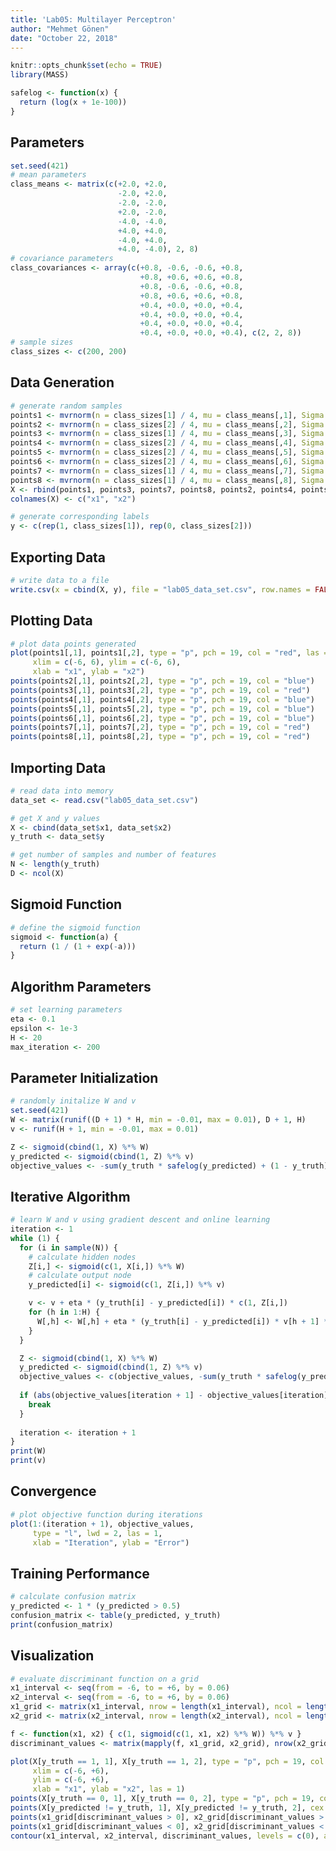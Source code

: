 ```yaml
---
title: 'Lab05: Multilayer Perceptron'
author: "Mehmet Gönen"
date: "October 22, 2018"
---
```


```r
knitr::opts_chunk$set(echo = TRUE)
library(MASS)

safelog <- function(x) {
  return (log(x + 1e-100))
}
```

## Parameters
```r
set.seed(421)
# mean parameters
class_means <- matrix(c(+2.0, +2.0,
                        -2.0, +2.0,
                        -2.0, -2.0,
                        +2.0, -2.0,
                        -4.0, -4.0,
                        +4.0, +4.0,
                        -4.0, +4.0,
                        +4.0, -4.0), 2, 8)
# covariance parameters
class_covariances <- array(c(+0.8, -0.6, -0.6, +0.8,
                             +0.8, +0.6, +0.6, +0.8,
                             +0.8, -0.6, -0.6, +0.8,
                             +0.8, +0.6, +0.6, +0.8,
                             +0.4, +0.0, +0.0, +0.4,
                             +0.4, +0.0, +0.0, +0.4,
                             +0.4, +0.0, +0.0, +0.4,
                             +0.4, +0.0, +0.0, +0.4), c(2, 2, 8))
# sample sizes
class_sizes <- c(200, 200)
```

## Data Generation
```r
# generate random samples
points1 <- mvrnorm(n = class_sizes[1] / 4, mu = class_means[,1], Sigma = class_covariances[,,1])
points2 <- mvrnorm(n = class_sizes[2] / 4, mu = class_means[,2], Sigma = class_covariances[,,2])
points3 <- mvrnorm(n = class_sizes[1] / 4, mu = class_means[,3], Sigma = class_covariances[,,3])
points4 <- mvrnorm(n = class_sizes[2] / 4, mu = class_means[,4], Sigma = class_covariances[,,4])
points5 <- mvrnorm(n = class_sizes[2] / 4, mu = class_means[,5], Sigma = class_covariances[,,5])
points6 <- mvrnorm(n = class_sizes[2] / 4, mu = class_means[,6], Sigma = class_covariances[,,6])
points7 <- mvrnorm(n = class_sizes[1] / 4, mu = class_means[,7], Sigma = class_covariances[,,7])
points8 <- mvrnorm(n = class_sizes[1] / 4, mu = class_means[,8], Sigma = class_covariances[,,8])
X <- rbind(points1, points3, points7, points8, points2, points4, points5, points6)
colnames(X) <- c("x1", "x2")

# generate corresponding labels
y <- c(rep(1, class_sizes[1]), rep(0, class_sizes[2]))
```

## Exporting Data
```r
# write data to a file
write.csv(x = cbind(X, y), file = "lab05_data_set.csv", row.names = FALSE)
```

## Plotting Data
```r
# plot data points generated
plot(points1[,1], points1[,2], type = "p", pch = 19, col = "red", las = 1,
     xlim = c(-6, 6), ylim = c(-6, 6),
     xlab = "x1", ylab = "x2")
points(points2[,1], points2[,2], type = "p", pch = 19, col = "blue")
points(points3[,1], points3[,2], type = "p", pch = 19, col = "red")
points(points4[,1], points4[,2], type = "p", pch = 19, col = "blue")
points(points5[,1], points5[,2], type = "p", pch = 19, col = "blue")
points(points6[,1], points6[,2], type = "p", pch = 19, col = "blue")
points(points7[,1], points7[,2], type = "p", pch = 19, col = "red")
points(points8[,1], points8[,2], type = "p", pch = 19, col = "red")
```

## Importing Data
```r
# read data into memory
data_set <- read.csv("lab05_data_set.csv")

# get X and y values
X <- cbind(data_set$x1, data_set$x2)
y_truth <- data_set$y

# get number of samples and number of features
N <- length(y_truth)
D <- ncol(X)
```

## Sigmoid Function
```r
# define the sigmoid function
sigmoid <- function(a) {
  return (1 / (1 + exp(-a)))
}
```

## Algorithm Parameters
```r
# set learning parameters
eta <- 0.1
epsilon <- 1e-3
H <- 20
max_iteration <- 200
```

## Parameter Initialization
```r
# randomly initalize W and v
set.seed(421)
W <- matrix(runif((D + 1) * H, min = -0.01, max = 0.01), D + 1, H)
v <- runif(H + 1, min = -0.01, max = 0.01)

Z <- sigmoid(cbind(1, X) %*% W)
y_predicted <- sigmoid(cbind(1, Z) %*% v)
objective_values <- -sum(y_truth * safelog(y_predicted) + (1 - y_truth) * safelog(1 - y_predicted))
```

## Iterative Algorithm 
```r
# learn W and v using gradient descent and online learning
iteration <- 1
while (1) {
  for (i in sample(N)) {
    # calculate hidden nodes
    Z[i,] <- sigmoid(c(1, X[i,]) %*% W)
    # calculate output node
    y_predicted[i] <- sigmoid(c(1, Z[i,]) %*% v)

    v <- v + eta * (y_truth[i] - y_predicted[i]) * c(1, Z[i,])
    for (h in 1:H) {
      W[,h] <- W[,h] + eta * (y_truth[i] - y_predicted[i]) * v[h + 1] * Z[i, h] * (1 - Z[i, h]) * c(1, X[i,])
    }
  }

  Z <- sigmoid(cbind(1, X) %*% W)
  y_predicted <- sigmoid(cbind(1, Z) %*% v)
  objective_values <- c(objective_values, -sum(y_truth * safelog(y_predicted) + (1 - y_truth) * safelog(1 - y_predicted)))
  
  if (abs(objective_values[iteration + 1] - objective_values[iteration]) < epsilon | iteration >= max_iteration) {
    break
  }
  
  iteration <- iteration + 1
}
print(W)
print(v)
```

## Convergence
```r
# plot objective function during iterations
plot(1:(iteration + 1), objective_values,
     type = "l", lwd = 2, las = 1,
     xlab = "Iteration", ylab = "Error")
```

## Training Performance
```r
# calculate confusion matrix
y_predicted <- 1 * (y_predicted > 0.5)
confusion_matrix <- table(y_predicted, y_truth)
print(confusion_matrix)
```

## Visualization
```r
# evaluate discriminant function on a grid
x1_interval <- seq(from = -6, to = +6, by = 0.06)
x2_interval <- seq(from = -6, to = +6, by = 0.06)
x1_grid <- matrix(x1_interval, nrow = length(x1_interval), ncol = length(x1_interval), byrow = FALSE)
x2_grid <- matrix(x2_interval, nrow = length(x2_interval), ncol = length(x2_interval), byrow = TRUE)

f <- function(x1, x2) { c(1, sigmoid(c(1, x1, x2) %*% W)) %*% v }
discriminant_values <- matrix(mapply(f, x1_grid, x2_grid), nrow(x2_grid), ncol(x2_grid))

plot(X[y_truth == 1, 1], X[y_truth == 1, 2], type = "p", pch = 19, col = "red",
     xlim = c(-6, +6),
     ylim = c(-6, +6),
     xlab = "x1", ylab = "x2", las = 1)
points(X[y_truth == 0, 1], X[y_truth == 0, 2], type = "p", pch = 19, col = "blue")
points(X[y_predicted != y_truth, 1], X[y_predicted != y_truth, 2], cex = 1.5, lwd = 2)
points(x1_grid[discriminant_values > 0], x2_grid[discriminant_values > 0], col = rgb(red = 1, green = 0, blue = 0, alpha = 0.01), pch = 16)
points(x1_grid[discriminant_values < 0], x2_grid[discriminant_values < 0], col = rgb(red = 0, green = 0, blue = 1, alpha = 0.01), pch = 16)
contour(x1_interval, x2_interval, discriminant_values, levels = c(0), add = TRUE, lwd = 2, drawlabels = FALSE)
```